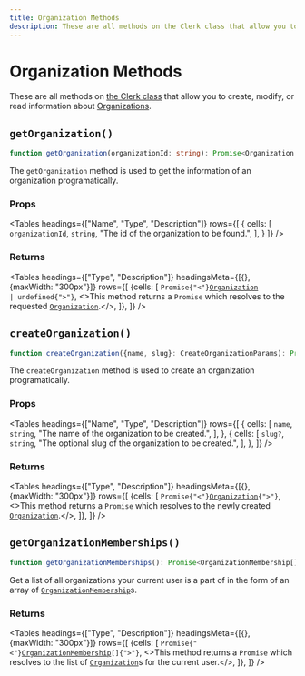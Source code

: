 ```yaml
---
title: Organization Methods
description: These are all methods on the Clerk class that allow you to create, modify, or read information about Organizations.
---
```



# Organization Methods

These are all methods on [the Clerk class](/reference-js/clerk/clerk) that allow you to create, modify, or read information about [Organizations](/reference-js/organization/organization).

## `getOrganization()`

```typescript
function getOrganization(organizationId: string): Promise<Organization | undefined>;
```

The `getOrganization` method is used to get the information of an organization programatically.


### Props

<Tables
  headings={["Name", "Type", "Description"]}
  rows={[
  {
  cells: [
  <code>organizationId</code>,
  <code>string</code>,
  "The id of the organization to be found.",
  ],
  }
  ]}
/>

### Returns

<Tables
  headings={["Type", "Description"]}
  headingsMeta={[{}, {maxWidth: "300px"}]}
  rows={[
  {cells: [
  <code>Promise{"<"}<a href="/reference-js/organization/organization">Organization</a> | undefined{">"}</code>,
  <>This method returns a <code>Promise</code> which resolves to the requested <code><a href="/reference-js/organization/organization">Organization</a></code>.</>,
  ]},
  ]}
/>



## `createOrganization()`

```typescript
function createOrganization({name, slug}: CreateOrganizationParams): Promise<Organization>;
```

The `createOrganization` method is used to create an organization programatically.

### Props

<Tables
  headings={["Name", "Type", "Description"]}
  rows={[
  {
  cells: [
  <code>name</code>,
  <code>string</code>,
  "The name of the organization to be created.",
  ],
  },
  {
  cells: [
  <code>slug?</code>,
  <code>string</code>,
  "The optional slug of the organization to be created.",
  ],
  },
  ]}
/>

### Returns

<Tables
  headings={["Type", "Description"]}
  headingsMeta={[{}, {maxWidth: "300px"}]}
  rows={[
  {cells: [
  <code>Promise{"<"}<a href="/reference-js/organization/organization">Organization</a>{">"}</code>,
  <>This method returns a <code>Promise</code> which resolves to the newly created <code><a href="/reference-js/organization/organization">Organization</a></code>.</>,
  ]},
  ]}
/>

## `getOrganizationMemberships()`

```typescript
function getOrganizationMemberships(): Promise<OrganizationMembership[]>;
```

Get a list of all organizations your current user is a part of in the form of an array of <code><a href="/reference-js/organization-membership">OrganizationMembership</a></code>s.


### Returns

<Tables
  headings={["Type", "Description"]}
  headingsMeta={[{}, {maxWidth: "300px"}]}
  rows={[
  {cells: [
  <code>Promise{"<"}<a href="/reference-js/organization-membership">OrganizationMembership</a>[]{">"}</code>,
  <>This method returns a <code>Promise</code> which resolves to the list of <code><a href="/reference-js/organization-membership">Organization</a></code>s for the current user.</>,
  ]},
  ]}
/>
